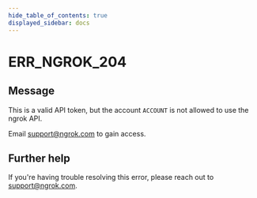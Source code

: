 ```yaml
---
hide_table_of_contents: true
displayed_sidebar: docs
---
```



# ERR_NGROK_204

## Message

This is a valid API token, but the account `ACCOUNT` is not allowed to use the ngrok API.

Email support@ngrok.com to gain access.

<ErrorDetails error="err_ngrok_204" />

## Further help

If you're having trouble resolving this error, please reach out to [support@ngrok.com](mailto:support@ngrok.com?subject=Help%20with%20ERR_NGROK_204).
